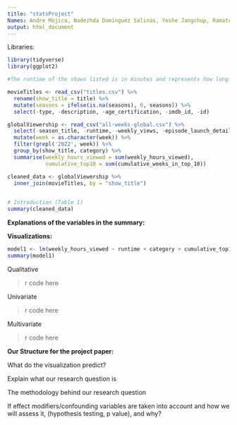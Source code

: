 ```yaml
---
title: "statsProject"
Names: Andre Mojica, Nadezhda Dominguez Salinas, Yeshe Jangchup, Ramatoulaye Bah
output: html_document
---
```


Libraries:

```r
library(tidyverse)
library(ggplot2)
```

```r
#The runtime of the shows listed is in minutes and represents how long on average ONE episode of the show is/how long the movie is.

movieTitles <- read_csv("titles.csv") %>% 
  rename(show_title = title) %>% 
  mutate(seasons = ifelse(is.na(seasons), 0, seasons)) %>% 
  select(-type, -description, -age_certification, -imdb_id, -id) 

globalViewership <- read_csv("all-weeks-global.csv") %>% 
  select(-season_title, -runtime, -weekly_views, -episode_launch_details, -weekly_rank, -is_staggered_launch) %>% 
  mutate(week = as.character(week)) %>% 
  filter(grepl('2022', week)) %>% 
  group_by(show_title, category) %>% 
  summarise(weekly_hours_viewed = sum(weekly_hours_viewed), 
            cumulative_top10 = sum(cumulative_weeks_in_top_10))

cleaned_data <- globalViewership %>% 
  inner_join(movieTitles, by = "show_title")
 

# Introduction (Table 1)
summary(cleaned_data)
```

**Explanations of the variables in the summary:**

>


**Visualizations: **



```r
model1 <- lm(weekly_hours_viewed ~ runtime + category + cumulative_top10, cleaned_data)
summary(model1)
```


Qualitative

>r code here

Univariate

>r code here

Multivariate

>r code here


**Our Structure for the project paper:**

What do the visualization predict?

Explain what our research question is

The methodology behind our research question

If effect modifiers/confounding variables are taken into account and how we will assess it, (hypothesis testing, p value), and why?
